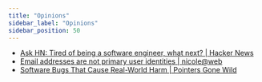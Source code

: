 ```yaml
---
title: "Opinions"
sidebar_label: "Opinions"
sidebar_position: 50
---
```


- [Ask HN: Tired of being a software engineer, what next? | Hacker News](https://news.ycombinator.com/item?id=36118918)
- [Email addresses are not primary user identities | nicole@web](https://ntietz.com/blog/email-address-not-identifier/?utm_source=tldrnewsletter)
- [Software Bugs That Cause Real-World Harm | Pointers Gone Wild](https://pointersgonewild.com/2023/05/29/software-bugs-that-cause-real-world-harm/)
